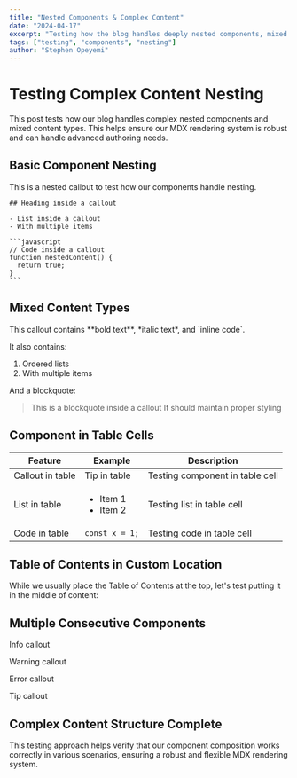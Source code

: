 ```yaml
---
title: "Nested Components & Complex Content"
date: "2024-04-17"
excerpt: "Testing how the blog handles deeply nested components, mixed content types, and complex layouts"
tags: ["testing", "components", "nesting"]
author: "Stephen Opeyemi"
---
```


# Testing Complex Content Nesting

This post tests how our blog handles complex nested components and mixed content types. This helps ensure our MDX rendering system is robust and can handle advanced authoring needs.

## Basic Component Nesting

<Callout>
  <Callout type="warning">
    This is a nested callout to test how our components handle nesting.
    
    ## Heading inside a callout
    
    - List inside a callout
    - With multiple items
    
    ```javascript
    // Code inside a callout
    function nestedContent() {
      return true;
    }
    ```
  </Callout>
</Callout>

## Mixed Content Types

<Callout type="info" title="Mixed Content Test">
  This callout contains **bold text**, *italic text*, and `inline code`.
  
  It also contains:
  
  1. Ordered lists
  2. With multiple items
  
  And a blockquote:
  > This is a blockquote inside a callout
  > It should maintain proper styling
</Callout>

## Component in Table Cells

| Feature | Example | Description |
| ------- | ------- | ----------- |
| Callout in table | <Callout type="tip">Tip in table</Callout> | Testing component in table cell |
| List in table | <ul><li>Item 1</li><li>Item 2</li></ul> | Testing list in table cell |
| Code in table | `const x = 1;` | Testing code in table cell |

## Table of Contents in Custom Location

While we usually place the Table of Contents at the top, let's test putting it in the middle of content:

<TableOfContents />

## Multiple Consecutive Components

<Callout type="info">Info callout</Callout>

<Callout type="warning">Warning callout</Callout>

<Callout type="error">Error callout</Callout>

<Callout type="tip">Tip callout</Callout>

## Complex Content Structure Complete

This testing approach helps verify that our component composition works correctly in various scenarios, ensuring a robust and flexible MDX rendering system. 